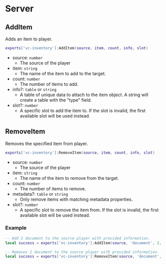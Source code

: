 # Server

## AddItem

Adds an item to player.

```lua
exports['vc-inventory']:AddItem(source, item, count, info, slot)
```

- source: `number`
	- The source of the player
- item: `string`
	- The name of the item to add to the target.
- count: `number`
	- The number of items to add.
- info?: `table` or `string`
	- A table of unique data to attach to the item object. A string will create a table with the "type" field.
- slot?: `number`
	- A specific slot to add the item to. If the slot is invalid, the first available slot will be used instead.


## RemoveItem

Removes the specified item from player.

```lua
exports['vc-inventory']:RemoveItem(source, item, count, info, slot)
```

- source: `number`
	- The source of the player
- item: `string`
  - The name of the item to remove from the target.
- count: `number`
  - The number of items to remove.
- metadata?: `table` or `string`
  - Only remove items with matching metadata properties.
- slot?: `number`
  - A specific slot to remove the item from. If the slot is invalid, the first available slot will be used instead.

### Example

```lua
-- Add 2 document to the source player with provided information.
local success = exports['vc-inventory']:AddItem(source, 'document', 2, {id = 459})

-- Removes 2 document to the source player with provided information.
local success = exports['vc-inventory']:RemoveItem(source, 'document', 2, {id = 459})
```